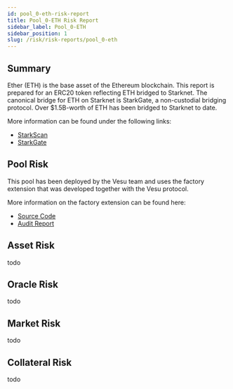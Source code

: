 ```yaml
---
id: pool_0-eth-risk-report
title: Pool_0-ETH Risk Report
sidebar_label: Pool_0-ETH
sidebar_position: 1
slug: /risk/risk-reports/pool_0-eth
---
```



## Summary

Ether (ETH) is the base asset of the Ethereum blockchain. 
This report is prepared for an ERC20 token reflecting ETH bridged to Starknet. 
The canonical bridge for ETH on Starknet is StarkGate, a non-custodial bridging protocol. 
Over $1.5B-worth of ETH has been bridged to Starknet to date.

More information can be found under the following links:

- [StarkScan](https://starkscan.co/token/0x049d36570d4e46f48e99674bd3fcc84644ddd6b96f7c741b1562b82f9e004dc7)
- [StarkGate](https://starkgate.starknet.io/)


## Pool Risk

This pool has been deployed by the Vesu team and uses the factory extension that was developed together with the Vesu protocol.

More information on the factory extension can be found here:

- [Source Code](https://github.com/vesuxyz/protocol/blob/dev/src/extension/default_extension.cairo)
- [Audit Report](https://github.com/vesuxyz/security)

## Asset Risk

todo

## Oracle Risk

todo

## Market Risk

todo

## Collateral Risk

todo